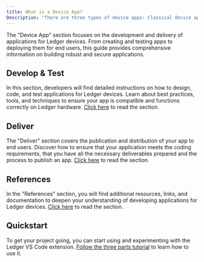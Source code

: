 ```yaml
---
title: What is a Device App?
Description: "There are three types of device apps: Classical device apps, dApp plugins, and utility applications." 
---
```


The "Device App" section focuses on the development and delivery of applications for Ledger devices. From creating and testing apps to deploying them for end users, this guide provides comprehensive information on building robust and secure applications.

## Develop & Test
In this section, developers will find detailed instructions on how to design, code, and test applications for Ledger devices. Learn about best practices, tools, and techniques to ensure your app is compatible and functions correctly on Ledger hardware. [Click here](./device-app/develop) to read the section.

## Deliver
The "Deliver" section covers the publication and distribution of your app to end users. Discover how to ensure that your application meets the coding requirements, that you have all the necessary deliverables prepared and the process to publish an app. [Click here](./device-app/deliver) to read the section.

## References
In the "References" section, you will find additional resources, links, and documentation to deepen your understanding of developing applications for Ledger devices. [Click here](./device-app/architecture) to read the section.

## Quickstart

To get your project going, you can start using and experimenting with the Ledger VS Code extension. [Follow the three parts tutorial](./device-app/develop/quickstart) to learn how to use it.
